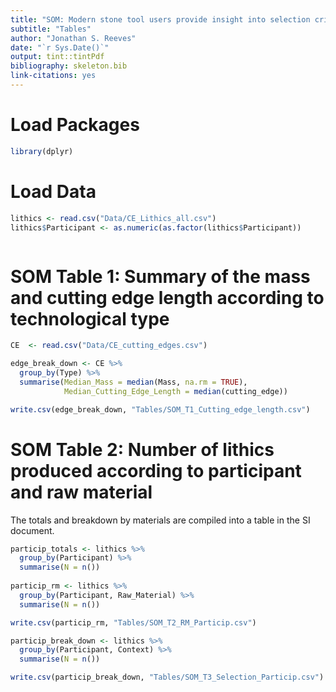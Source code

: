 ```yaml
---
title: "SOM: Modern stone tool users provide insight into selection criteria of cutting tools"
subtitle: "Tables"
author: "Jonathan S. Reeves"
date: "`r Sys.Date()`"
output: tint::tintPdf
bibliography: skeleton.bib
link-citations: yes
---
```


# Load Packages
```r
library(dplyr)
```

# Load Data 
```r

lithics <- read.csv("Data/CE_Lithics_all.csv")
lithics$Participant <- as.numeric(as.factor(lithics$Participant))



```

# SOM Table 1: Summary of the mass and cutting edge length according to technological type
```r
CE  <- read.csv("Data/CE_cutting_edges.csv")

edge_break_down <- CE %>%
  group_by(Type) %>%
  summarise(Median_Mass = median(Mass, na.rm = TRUE),
            Median_Cutting_Edge_Length = median(cutting_edge))

write.csv(edge_break_down, "Tables/SOM_T1_Cutting_edge_length.csv")
```

# SOM Table 2: Number of lithics produced according to participant and raw material

The totals and breakdown by materials are compiled into a table in the SI document. 
```r

particip_totals <- lithics %>% 
  group_by(Participant) %>%
  summarise(N = n())
  
particip_rm <- lithics %>% 
  group_by(Participant, Raw_Material) %>%
  summarise(N = n())

write.csv(particip_rm, "Tables/SOM_T2_RM_Particip.csv")

```

```r

particip_break_down <- lithics %>% 
  group_by(Participant, Context) %>%
  summarise(N = n())

write.csv(particip_break_down, "Tables/SOM_T3_Selection_Particip.csv")


```








